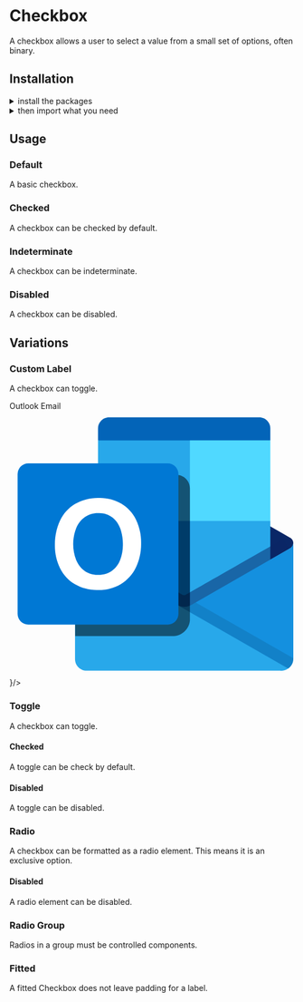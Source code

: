 
<Meta title="Components|Checkbox" />

<Anchor storyId="components-checkbox--default-story" />

<SemanticLink docPath="/modules/checkbox/" />

# Checkbox

A checkbox allows a user to select a value from a small set of options, often binary.

## Installation

<details><summary >install the packages</summary>

Install from <a href={INSTALLATION_PAGE}>the React bundle</a> or as a single package:

```bash
npm install @orbit-ui/css-normalize @orbit-ui/tachyons @orbit-ui/semantic-ui-theme semantic-ui-react
```
</details>

<details><summary >then import what you need</summary>

```javascript
    import { Checkbox } from &quot;semantic-ui-react&quot;;
```
</details>

## Usage

### Default

A basic checkbox.

<Preview>
    <Story name="default">
        <Checkbox label="Milky Way" />
    </Story>
</Preview>

### Checked

A checkbox can be checked by default.

<Preview>
    <Story name="checked">
        <Checkbox defaultChecked label="Milky Way" />
    </Story>
</Preview>

### Indeterminate

A checkbox can be indeterminate.

<Preview>
    <Story name="indeterminate">
        <Checkbox defaultIndeterminate label="Milky Way" />
    </Story>
</Preview>

### Disabled

A checkbox can be disabled.

<Preview>
    <Story name="disabled">
        <Checkbox disabled label="Milky Way" />
    </Story>
</Preview>

## Variations

### Custom Label

A checkbox can toggle.

<Preview>
    <Story name="custom label">
        <Checkbox label={<label>Outlook Email<div className="flex">
            <svg viewBox="0 0 31 29" className="w6 h6 ml2">
                <g id="Page-1" stroke="none" stroke-width="1" fill="none" fill-rule="evenodd">
                    <g id="outlook" transform="translate(0.880859, -0.528320)">
                        <rect id="Rectangle" x="0" y="0" width="30" height="30"></rect>
                        <path d="M26.2896875,1.25 L9.9603,1.25 C9.29187263,1.2500069 8.7500069,1.79187263 8.75,2.4603 L8.75,3.75 L18.75,6.8158 L27.5,3.75 L27.5,2.4603 C27.4999931,1.79186775 26.9581198,1.25 26.2896875,1.25 Z" id="Path" fill="#0364B8" fill-rule="nonzero"></path>
                        <path d="M30,14.896475 C29.999915,14.6607029 29.87404,14.44289 29.6698,14.3251 L29.6698,14.324575 L29.655,14.316175 L29.6540125,14.3155625 L18.9159375,8.1983125 C18.4761883,7.91479658 17.9196879,7.88362214 17.451025,8.11625 L17.4509375,8.11625 C17.4014796,8.14087624 17.3534417,8.16825672 17.30705,8.1982625 L6.59625,14.2884125 L6.5945625,14.289325 L6.580225,14.2974875 L6.580225,14.298025 C6.37592106,14.4157455 6.25002063,14.6335948 6.25002063,14.8693875 C6.25002063,15.1051802 6.37592106,15.3230295 6.580225,15.44075 L6.580225,15.44125 L17.307075,21.5945 C17.3534637,21.6245145 17.4015019,21.6518993 17.4509625,21.676525 L17.45105,21.676525 C17.9195757,21.9097996 18.4764074,21.8786208 18.9159625,21.5945 L29.6531125,15.4777875 L29.6570875,15.4755 L29.669825,15.46825 L29.669825,15.4678 C29.8740399,15.3500126 29.9999023,15.132224 30,14.896475 Z" id="Path" fill="#0A2767" fill-rule="nonzero"></path>
                        <polygon id="Path" fill="#28A8EA" fill-rule="nonzero" points="18.75 3.75 8.75 3.75 8.75 12.5 18.75 22.5 27.5 22.5 27.5 12.5"></polygon>
                        <polyline id="Path" fill="#35B8F1" fill-rule="nonzero" points="29.445 28.51875 6.60625 15.4625 6.60375 15.46125"></polyline>
                        <rect id="Rectangle" fill="#50D9FF" fill-rule="nonzero" x="18.75" y="3.7499875" width="8.75" height="8.75"></rect>
                        <rect id="Rectangle" fill="#0078D4" fill-rule="nonzero" x="8.75" y="12.4999875" width="10" height="12.5000125"></rect>
                        <path d="M18.1251625,24.375 L6.6101625,15.4406625 L7.2230875,14.3626 C7.2230875,14.3626 17.8002875,20.429675 17.9895,20.535275 C18.087131,20.5677449 18.1933767,20.5625191 18.28735,20.520625 C18.44485,20.432125 28.9086875,14.4677625 28.9086875,14.4677625 L29.5320625,15.5463375 L18.1251625,24.375 Z" id="Path" fill="#0A2767" fill-rule="nonzero" opacity="0.5"></path>
                        <polygon id="Path" fill="#1490DF" fill-rule="nonzero" points="17.31375 21.58375 17.35 21.605 17.31375 21.58375"></polygon>
                        <path d="M29.6698,15.4447875 L29.6698,15.445325 L29.656675,15.452825 L29.653325,15.4546625 L18.997575,21.5585625 C18.9512625,21.5884625 18.782275,21.66865 18.782275,21.66865 C18.5754945,21.7706934 18.3479634,21.8236665 18.117375,21.82345 C17.8836456,21.8198906 17.6537463,21.7635268 17.444875,21.658575 L20.9177625,26.47375 L29.444425,28.5183625 C29.7882264,28.2893439 29.9962853,27.9049175 30,27.4918375 L30,14.8735 C29.9999354,15.1092546 29.8740507,15.3270509 29.6698,15.4447875 Z" id="Path" fill="#1490DF" fill-rule="nonzero"></path>
                        <path d="M30,27.4918375 L30,27.3959375 L19.377825,21.3423875 L19,21.5588375 C18.95375,21.588675 18.784925,21.668775 18.784925,21.668775 C18.5783922,21.7707341 18.3511164,21.8236572 18.1207875,21.823425 L18.1191125,21.82335 L18.1173625,21.823425 L18.0723625,21.8219 L18.038325,21.82065 C17.852164,21.8076314 17.6698417,21.7613628 17.5,21.6840375 L17.5,21.711125 L22.5,26.24885 L29.444425,28.5183 C29.7882082,28.2892938 29.9962647,27.9048953 30,27.4918375 L30,27.4918375 Z" id="Path" fill="#000000" fill-rule="nonzero" opacity="0.1"></path>
                        <path d="M17.3134625,21.583475 L8.75,16.4827 L8.75,16.4798 L6.5802,15.44125 L6.5802,15.44075 C6.37596383,15.3229622 6.25008943,15.1051551 6.25,14.8693875 L6.25,27.5 C6.25239761,28.1913324 6.81377613,28.7503571 7.5051125,28.74985 L28.4977,28.74985 C28.8307018,28.786653 29.1660009,28.7046456 29.444425,28.5183 L17.3134625,21.583475 Z" id="Path" fill="#28A8EA" fill-rule="nonzero"></path>
                        <path d="M17.0051625,24.9999125 C17.9232356,24.9401447 18.6623188,24.2231056 18.74985,23.3072625 L18.74985,8.95835 C18.7475091,8.15392152 18.0959909,7.50237533 17.2915625,7.5 L8.75,7.5 L8.75,13.089075 L6.5802,14.3251875 L6.5691375,14.3354125 C6.37091954,14.4376979 6.2459904,14.6416868 6.2449625,14.8647375 C6.2449625,14.8951 6.2401625,14.9181375 6.2401625,14.8813625 L6.2641375,14.8813625 L6.2641375,24.999925 L17.0051625,24.9999125 Z" id="Path" fill="#000000" fill-rule="nonzero" opacity="0.5"></path>
                        <rect id="Back_Plate" fill="#0078D4" fill-rule="nonzero" x="0" y="6.2499875" width="17.49995" height="17.4999125" rx="1.16666"></rect>
                        <path d="M4.6164625,12.467925 C4.97073128,11.7131418 5.54251507,11.0814742 6.2584,10.654025 C7.0515094,10.2000551 7.95450817,9.97374095 8.867975,10 C9.71430274,9.98159605 10.5494035,10.1962024 11.282,10.6203625 C11.9714158,11.0309097 12.526641,11.6329896 12.8801125,12.3533375 C13.2648918,13.1470026 13.4566617,14.0203664 13.4397875,14.902225 C13.4585634,15.8240529 13.2611125,16.7374591 12.8632625,17.569225 C12.5018563,18.3150267 11.9298585,18.9385988 11.21795,19.3628875 C10.4568668,19.8002544 9.59044807,20.0206106 8.7128875,20 C7.84836333,20.0205599 6.99475368,19.8036577 6.2449125,19.3728875 C5.54993202,18.9615493 4.9881017,18.3587839 4.626575,17.6366375 C4.23913726,16.8544405 4.04490328,15.9907459 4.0601625,15.1179875 C4.04317912,14.2039661 4.23336711,13.297962 4.6164625,12.467925 L4.6164625,12.467925 Z M6.36625,16.726075 C6.55523435,17.2032717 6.87553804,17.617168 7.2900625,17.919825 C7.71229977,18.2151257 8.21798121,18.3675034 8.733075,18.35465 C9.28168175,18.3760934 9.82241085,18.2187624 10.273875,17.9063375 C10.6834406,17.6036246 10.995247,17.1874539 11.1707,16.7093375 C11.367704,16.1764514 11.4648667,15.6118357 11.457325,15.04375 C11.463499,14.4706116 11.372294,13.9005867 11.1876,13.3579875 C11.024522,12.8694738 10.7235952,12.4385719 10.3211125,12.11725 C9.88134427,11.7891041 9.34197845,11.6224286 8.79375,11.6452625 C8.26757904,11.6318186 7.75065152,11.7852442 7.3170125,12.0835625 C6.89453572,12.3870635 6.5671173,12.8044893 6.3729875,13.2871 C5.94375701,14.3928121 5.94135087,15.6186865 6.3662375,16.726075 L6.36625,16.726075 Z" id="Shape" fill="#FFFFFF" fill-rule="nonzero"></path>
                    </g>
                </g>
            </svg>
</div></label>}/>
    </Story>
</Preview>

### Toggle

A checkbox can toggle.

<Preview>
    <Story name="toggle">
        <Checkbox toggle label="Milky Way"/>
    </Story>
</Preview>

#### Checked

A toggle can be check by default.

<Preview>
    <Story name="toggle checked">
        <Checkbox toggle defaultChecked label="Milky Way"/>
    </Story>
</Preview>

#### Disabled

A toggle can be disabled.

<Preview>
    <Story name="toggle disabled">
        <Checkbox toggle disabled label="Milky Way"/>
    </Story>
</Preview>

### Radio

A checkbox can be formatted as a radio element. This means it is an exclusive option.

<Preview>
    <Story name="radio">
        <Checkbox radio label="Milky Way"/>
    </Story>
</Preview>

#### Disabled

A radio element can be disabled.

<Preview>
    <Story name="radio disabled">
        <Checkbox radio disabled label="Milky Way"/>
    </Story>
</Preview>

### Radio Group

Radios in a group must be controlled components.

<Preview>
    <Story name="radio group">
        <ControlledRadioGroup />
    </Story>
</Preview>

### Fitted

A fitted Checkbox does not leave padding for a label.

<Preview>
    <Story name="fitted">
        <div>
            <div>
                <Checkbox />
            </div>
            <div>
                <Checkbox toggle />
            </div>
            <div>
                <Checkbox radio />
            </div>
        </div>
    </Story>
</Preview>
